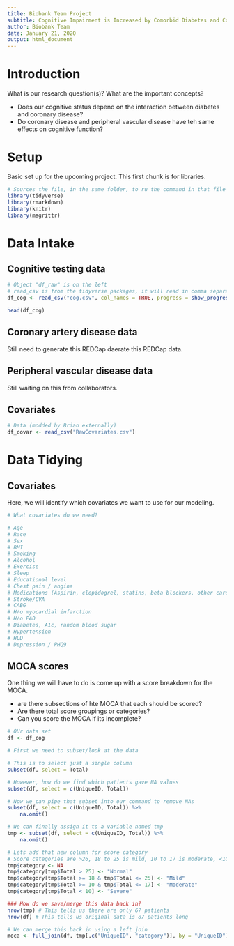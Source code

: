 ---
title: Biobank Team Project
subtitle: Cognitive Impairment is Increased by Comorbid Diabetes and Coronary Artery Disease
author: Biobank Team
date: January 21, 2020
output: html_document
---

# Introduction

What is our research question(s)? What are the important concepts?

- Does our cognitive status depend on the interaction between diabetes and coronary disease?
- Do coronary disease and peripheral vascular disease have teh same effects on cognitive function?

# Setup

Basic set up for the upcoming project. This first chunk is for libraries.

```{r, basic set up}
# Sources the file, in the same folder, to ru the command in that file
library(tidyverse)
library(rmarkdown)
library(knitr)
library(magrittr)
```

# Data Intake

## Cognitive testing data
```{r, data intake}
# Object "df_raw" is on the left
# read_csv is from the tidyverse packages, it will read in comma separated files
df_cog <- read_csv("cog.csv", col_names = TRUE, progress = show_progress())

head(df_cog)
```

## Coronary artery disease data

Still need to generate this REDCap daerate this REDCap data.

## Peripheral vascular disease data

Still waiting on this from collaborators.

## Covariates

```{r}
# Data (modded by Brian externally)
df_covar <- read_csv("RawCovariates.csv")

```


# Data Tidying

## Covariates

Here, we will identify which covariates we want to use for our modeling. 

```{r}
# What covariates do we need?

# Age
# Race
# Sex
# BMI
# Smoking
# Alcohol
# Exercise
# Sleep
# Educational level
# Chest pain / angina
# Medications (Aspirin, clopidogrel, statins, beta blockers, other cardiac meds)
# Stroke/CVA
# CABG
# H/o myocardial infarction
# H/o PAD
# Diabetes, A1c, random blood sugar
# Hypertension
# HLD
# Depression / PHQ9
```

## MOCA scores

One thing we will have to do is come up with a score breakdown for the MOCA.

- are there subsections of hte MOCA that each should be scored?
- Are there total score groupings or categories?
- Can you score the MOCA if its incomplete?

```{r, show how to add a column}
# OUr data set
df <- df_cog

# First we need to subset/look at the data

# This is to select just a single column
subset(df, select = Total)

# However, how do we find which patients gave NA values
subset(df, select = c(UniqueID, Total))

# Now we can pipe that subset into our command to remove NAs
subset(df, select = c(UniqueID, Total)) %>%
	na.omit()

# We can finally assign it to a variable named tmp
tmp <- subset(df, select = c(UniqueID, Total)) %>%
	na.omit()

# Lets add that new column for score category
# Score categories are >26, 18 to 25 is mild, 10 to 17 is moderate, <10 is severe
tmp$category <- NA
tmp$category[tmp$Total > 25] <- "Normal"
tmp$category[tmp$Total >= 18 & tmp$Total <= 25] <- "Mild"
tmp$category[tmp$Total >= 10 & tmp$Total <= 17] <- "Moderate"
tmp$category[tmp$Total < 10] <- "Severe"

### How do we save/merge this data back in?
nrow(tmp) # This tells us there are only 67 patients
nrow(df) # This tells us original data is 87 patients long

# We can merge this back in using a left join
moca <- full_join(df, tmp[,c("UniqueID", "category")], by = "UniqueID")
```

